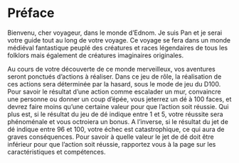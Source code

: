 # Préface {.unnumbered}

Bienvenu, cher voyageur, dans le monde d'Ednom. Je suis Pan et je serai votre guide tout au long de votre voyage. Ce voyage se fera dans un monde médiéval fantastique peuplé des créatures et races légendaires de tous les folklors mais également de créatures imaginaires originales. 

Au cours de votre découverte de ce monde merveilleux, vos aventures seront ponctués d'actions à réaliser. Dans ce jeu de rôle, la réalisation de ces actions sera déterminée par la hasard, sous le mode de jeu du D100. Pour savoir le résultat d'une action comme escalader un mur, convaincre une personne ou donner un coup d'épée, vous jeterrez un dé à 100 faces, et devrez faire moins qu'une certaine valeur pour que l'action soit réussie. Qui plus est, si le résultat du jeu de dé indique entre 1 et 5, votre réussite sera phénoménale et vous octroiera un bonus. A l'inverse, si le résultat du jet de dé indique entre 96 et 100, votre échec est catastrophique, ce qui aura de graves conséquences. Pour savoir à quelle valeur le jet de dé doit être inférieur pour que l'action soit réussie, rapportez vous à la page sur les caractéristiques et compétences. 